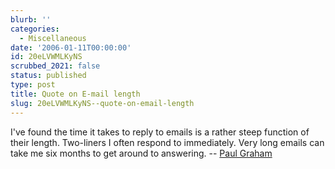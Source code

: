 ```yaml
---
blurb: ''
categories:
  - Miscellaneous
date: '2006-01-11T00:00:00'
id: 20eLVWMLKyNS
scrubbed_2021: false
status: published
type: post
title: Quote on E-mail length
slug: 20eLVWMLKyNS--quote-on-email-length
---
```


I've found the time it takes to reply to emails is a rather steep
function of their length. Two-liners I often respond to
immediately. Very long emails can take me six months to get around
to answering. -- [Paul Graham](http://paulgraham.com/)
